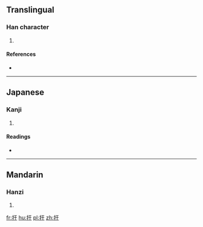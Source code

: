 ==Translingual==

===Han character===
{{Han char|rn=64|rad=手|as=03|sn=6|four=5104<sub>0</sub>|canj=手一木 (QMD)}}

# {{defn|Han|sort=手03}}

====References====
* {{Han ref|kx=0417.240|dkj=11799|dj=0764.160|hdz=31829.010|uh=625C|ud=25180|bh=C9E3|bd=51683}}

----

==Japanese==

===Kanji===
{{ja-kanji|grade=|rs=手03}}

# {{defn|lang=ja|sort=手03}}

====Readings====
* {{ja-readings|on=[[う]] (u), [[く]] (ku)|kun=[[さしまねく]] (sashimaneku)}}

----

==Mandarin==

===Hanzi===
{{cmn-hanzi|pin=[[yū]] ([[yu1]]), [[wū]] ([[wu1]])|wg=yü<sup>1</sup>, wu<sup>1</sup>}}

# {{defn|lang=cmn|sort=手03}}

[[fr:扜]]
[[hu:扜]]
[[pl:扜]]
[[zh:扜]]